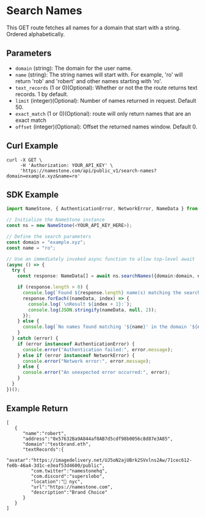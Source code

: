 # Search Names

This GET route fetches all names for a domain that start with a string. Ordered alphabetically.

## Parameters

- `domain` (string): The domain for the user name.
- `name` (string): The string names will start with. For example, 'ro' will return 'rob' and 'robert' and other names starting with 'ro'.
- `text_records` (1 or 0)(Optional): Whether or not the the route returns text records. 1 by default.
- `limit` (integer)(Optional): Number of names returned in request. Default 50.
- `exact_match` (1 or 0)(Optional): route will only return names that are an exact match
- `offset` (integer)(Optional): Offset the returned names window. Default 0.

## Curl Example

```
curl -X GET \
     -H 'Authorization: YOUR_API_KEY' \
     'https://namestone.com/api/public_v1/search-names?domain=example.xyz&name=ro'
```

## SDK Example

```ts
import NameStone, { AuthenticationError, NetworkError, NameData } from './namestone-sdk';

// Initialize the NameStone instance
const ns = new NameStone(<YOUR_API_KEY_HERE>);

// Define the search parameters
const domain = "example.xyz";
const name = "ro";

// Use an immediately invoked async function to allow top-level await
(async () => {
  try {
    const response: NameData[] = await ns.searchNames({domain:domain, name:name});

    if (response.length > 0) {
      console.log(`Found ${response.length} name(s) matching the search criteria:`);
      response.forEach((nameData, index) => {
        console.log(`\nResult ${index + 1}:`);
        console.log(JSON.stringify(nameData, null, 2));
      });
    } else {
      console.log(`No names found matching '${name}' in the domain '${domain}'.`);
    }
  } catch (error) {
    if (error instanceof AuthenticationError) {
      console.error("Authentication failed:", error.message);
    } else if (error instanceof NetworkError) {
      console.error("Network error:", error.message);
    } else {
      console.error("An unexpected error occurred:", error);
    }
  }
})();
```

## Example Return

```
[
   {
      "name":"robert",
      "address":"0x57632Ba9A844af0AB7d5cdf98b0056c8d87e3A85",
      "domain":"testbrand.eth",
      "textRecords":{
         "avatar":"https://imagedelivery.net/UJ5oN2ajUBrk2SVxlns2Aw/71cec612-fe0b-46a4-3d1c-e3eaf53d4600/public",
         "com.twitter":"namestonehq",
         "com.discord":"superslobo",
         "location":"📍 nyc",
         "url":"https://namestone.com",
         "description":"Brand Choice"
      }
   }
]
```
